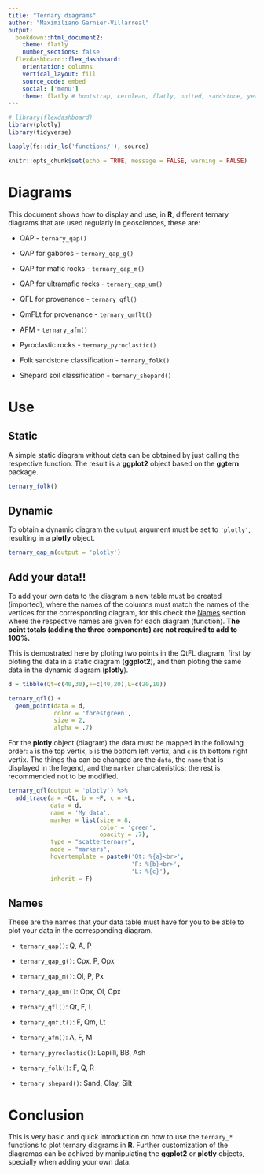 ```yaml
---
title: "Ternary diagrams"
author: "Maximiliano Garnier-Villarreal"
output: 
  bookdown::html_document2:
    theme: flatly
    number_sections: false
  flexdashboard::flex_dashboard:
    orientation: columns
    vertical_layout: fill
    source_code: embed
    social: ['menu']
    theme: flatly # bootstrap, cerulean, flatly, united, sandstone, yeti
---
```


```r
# library(flexdashboard)
library(plotly)
library(tidyverse)

lapply(fs::dir_ls('functions/'), source)

knitr::opts_chunk$set(echo = TRUE, message = FALSE, warning = FALSE)
```

# Diagrams

This document shows how to display and use, in **R**, different ternary diagrams that are used regularly in geosciences, these are:

-   QAP - `ternary_qap()`

-   QAP for gabbros - `ternary_qap_g()`

-   QAP for mafic rocks - `ternary_qap_m()`

-   QAP for ultramafic rocks - `ternary_qap_um()`

-   QFL for provenance - `ternary_qfl()`

-   QmFLt for provenance - `ternary_qmflt()`

-   AFM - `ternary_afm()`

-   Pyroclastic rocks - `ternary_pyroclastic()`

-   Folk sandstone classification - `ternary_folk()`

-   Shepard soil classification - `ternary_shepard()`

# Use

## Static

A simple static diagram without data can be obtained by just calling the respective function. The result is a **ggplot2** object based on the **ggtern** package.

```r
ternary_folk()
```

## Dynamic

To obtain a dynamic diagram the `output` argument must be set to `'plotly'`, resulting in a **plotly** object.

```r
ternary_qap_m(output = 'plotly')
```

## Add your data!!

To add your own data to the diagram a new table must be created (imported), where the names of the columns must match the names of the vertices for the corresponding diagram, for this check the [Names](#tb-names) section where the respective names are given for each diagram (function). **The point totals (adding the three components) are not required to add to 100%.**

This is demostrated here by ploting two points in the QtFL diagram, first by ploting the data in a static diagram (**ggplot2**), and then ploting the same data in the dynamic diagram (**plotly**).

```r
d = tibble(Qt=c(40,30),F=c(40,20),L=c(20,10))

ternary_qfl() + 
  geom_point(data = d,
             color = 'forestgreen',
             size = 2,
             alpha = .7)
```

For the **plotly** object (diagram) the data must be mapped in the following order: `a` is the top vertix, `b` is the bottom left vertix, and `c` is th bottom right vertix. The things tha can be changed are the `data`, the `name` that is displayed in the legend, and the `marker` charcateristics; the rest is recommended not to be modified.

```r
ternary_qfl(output = 'plotly') %>% 
  add_trace(a = ~Qt, b = ~F, c = ~L,
            data = d,
            name = 'My data',
            marker = list(size = 8,
                          color = 'green',
                          opacity = .7),
            type = "scatterternary",
            mode = "markers",
            hovertemplate = paste0('Qt: %{a}<br>',
                                   'F: %{b}<br>',
                                   'L: %{c}'),
            inherit = F)
```

## Names {#tb-names}

These are the names that your data table must have for you to be able to plot your data in the corresponding diagram.

- `ternary_qap()`: Q, A, P

- `ternary_qap_g()`: Cpx, P, Opx

- `ternary_qap_m()`: Ol, P, Px

- `ternary_qap_um()`: Opx, Ol, Cpx

- `ternary_qfl()`: Qt, F, L

- `ternary_qmflt()`: F, Qm, Lt

- `ternary_afm()`: A, F, M

- `ternary_pyroclastic()`: Lapilli, BB, Ash

- `ternary_folk()`: F, Q, R

- `ternary_shepard()`: Sand, Clay, Silt


# Conclusion

This is very basic and quick introduction on how to use the `ternary_*` functions to plot ternary diagrams in **R**. Further customization of the diagramas can be achived by manipulating the **ggplot2** or **plotly** objects, specially when adding your own data.
